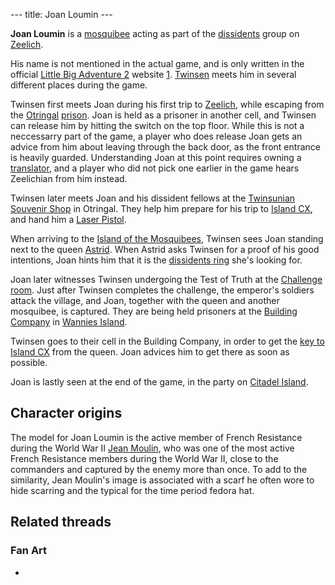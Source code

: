 ---
title: Joan Loumin
---

{{twinsunica import}}{{Infobox Character
 |image=Joan Loumin.jpg
 |race=Mosquibee
 |gender=Male
 |size=Small
 |age=Adult
 |magical=no
 |lba1=
 |lba2=yes
 |alignment=
 |occupation=
 |requires=
 |amount=
 |fam1=
 |fam2=
 |planet=
 |island=
 |building=
}}

'''Joan Loumin''' is a [[mosquibee]] acting as part of the [[dissidents]] group on [[Zeelich]].

His name is not mentioned in the actual game, and is only written in the official [[Little Big Adventure 2]] website [http://www.littlebigadventure2.com/lba2/FAMILLE/MOSQUIEN.HTM]. [[Twinsen]] meets him in several different places during the game.

Twinsen first meets Joan during his first trip to [[Zeelich]], while escaping from the [[Otringal]] [[Otringal prison|prison]]. Joan is held as a prisoner in another cell, and Twinsen can release him by hitting the switch on the top floor. While this is not a neccessarry part of the game, a player who does release Joan gets an advice from him about leaving through the back door, as the front entrance is heavily guarded. Understanding Joan at this point requires owning a [[translator]], and a player who did not pick one earlier in the game hears Zeelichian from him instead.

Twinsen later meets Joan and his dissident fellows at the [[Twinsunian Souvenir Shop]] in Otringal. They help him prepare for his trip to [[Island CX]], and hand him a [[Laser Pistol]].

When arriving to the [[Island of the Mosquibees]], Twinsen sees Joan standing next to the queen [[Astrid]]. When Astrid asks Twinsen for a proof of his good intentions, Joan hints him that it is the [[dissidents ring]] she's looking for.

Joan later witnesses Twinsen undergoing the Test of Truth at the [[Challenge room]]. Just after Twinsen completes the challenge, the emperor's soldiers attack the village, and Joan, together with the queen and another mosquibee, is captured. They are being held prisoners at the [[Building Company]] in [[Wannies Island]].

Twinsen goes to their cell in the Building Company, in order to get the [[key to Island CX]] from the queen. Joan advices him to get there as soon as possible.

Joan is lastly seen at the end of the game, in the party on [[Citadel Island]].

==Character origins==
The model for Joan Loumin is the active member of French Resistance during the World War II [[Wikipedia:Jean Moulin|Jean Moulin]], who was one of the most active French Resistance members during the World War II, close to the commanders and captured by the enemy more than once. To add to the similarity, Jean Moulin's image is associated with a scarf he often wore to hide scarring and the typical for the time period fedora hat.

==Related threads==
===Fan Art===
* {{post|id=226830|title=Edited Film Pictures}}

<!-- remove these category links when they're all automated by categorizers...
[[Category:Mosquibees]]
[[Category:Male characters]]
[[Category:Small characters]]
[[Category:Adult characters]]
[[Category:Mosquibees Island inhabitants]]
[[Category:Otringal inhabitants]]
[[Category:Wannies Island inhabitants]] -->